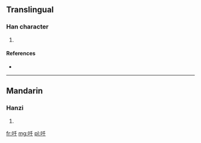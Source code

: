==Translingual==

===Han character===
{{Han char|rn=30|rad=口|as=03|sn=6|four=|canj=口竹十 (RHJ)}}

# {{defn|Han|sort=口03}}

====References====
* {{Han ref|kx=0174.130|dkj=03274|dj=0387.050|hdz=10579.030|uh=5400|ud=21504}}

----

==Mandarin==

===Hanzi===
{{cmn-hanzi|pin=[[miē]] ([[mie1]])|wg=mieh<sup>1</sup>}}

# {{defn|lang=cmn|sort=口03}}

[[fr:吀]]
[[mg:吀]]
[[pl:吀]]